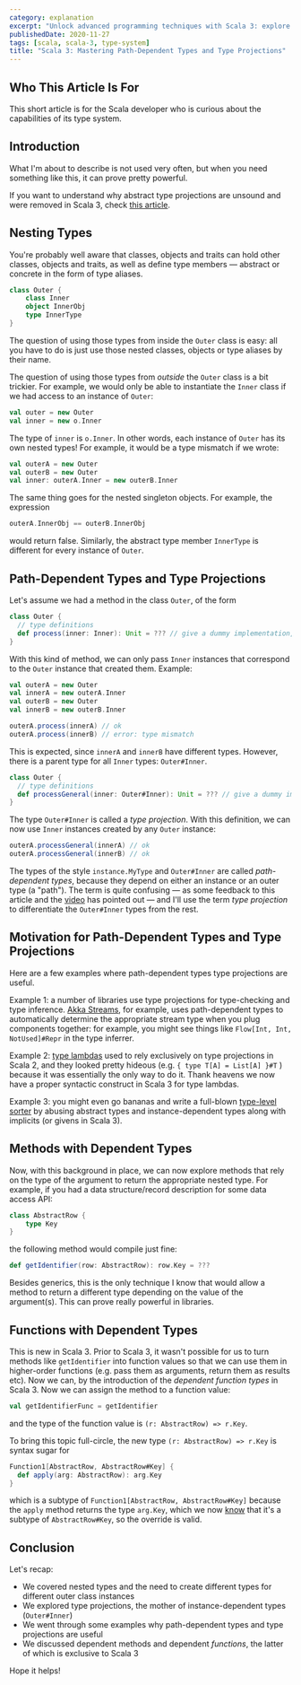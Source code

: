 ```yaml
---
category: explanation
excerpt: "Unlock advanced programming techniques with Scala 3: explore dependent types, methods, and functions in this concise tutorial"
publishedDate: 2020-11-27
tags: [scala, scala-3, type-system]
title: "Scala 3: Mastering Path-Dependent Types and Type Projections"
---
```


## Who This Article Is For

This short article is for the Scala developer who is curious about the capabilities of its type system.

## Introduction

What I'm about to describe is not used very often, but when you need something like this, it can prove pretty powerful.

If you want to understand why abstract type projections are unsound and were removed in Scala 3, check [this article](/articles/scala-3-general-type-projections).

## Nesting Types

You're probably well aware that classes, objects and traits can hold other classes, objects and traits, as well as define type members &mdash; abstract or concrete in the form of type aliases.

```scala
class Outer {
    class Inner
    object InnerObj
    type InnerType
}
```

The question of using those types from inside the `Outer` class is easy: all you have to do is just use those nested classes, objects or type aliases by their name.

The question of using those types from _outside_ the `Outer` class is a bit trickier. For example, we would only be able to instantiate the `Inner` class if we had access to an instance of `Outer`:

```scala
val outer = new Outer
val inner = new o.Inner
```

The type of `inner` is `o.Inner`. In other words, each instance of `Outer` has its own nested types! For example, it would be a type mismatch if we wrote:

```scala
val outerA = new Outer
val outerB = new Outer
val inner: outerA.Inner = new outerB.Inner
```

The same thing goes for the nested singleton objects. For example, the expression

```scala
outerA.InnerObj == outerB.InnerObj
```

would return false. Similarly, the abstract type member `InnerType` is different for every instance of `Outer`.

## Path-Dependent Types and Type Projections

Let's assume we had a method in the class `Outer`, of the form

```scala
class Outer {
  // type definitions
  def process(inner: Inner): Unit = ??? // give a dummy implementation, like printing the argument
}
```

With this kind of method, we can only pass `Inner` instances that correspond to the `Outer` instance that created them. Example:

```scala
val outerA = new Outer
val innerA = new outerA.Inner
val outerB = new Outer
val innerB = new outerB.Inner

outerA.process(innerA) // ok
outerA.process(innerB) // error: type mismatch
```

This is expected, since `innerA` and `innerB` have different types. However, there is a parent type for all `Inner` types: `Outer#Inner`.

```scala
class Outer {
  // type definitions
  def processGeneral(inner: Outer#Inner): Unit = ??? // give a dummy implementation, like printing the argument
}
```

The type `Outer#Inner` is called a _type projection_. With this definition, we can now use `Inner` instances created by any `Outer` instance:

```scala
outerA.processGeneral(innerA) // ok
outerA.processGeneral(innerB) // ok
```

The types of the style `instance.MyType` and `Outer#Inner` are called _path-dependent types_, because they depend on either an instance or an outer type (a "path"). The term is quite confusing &mdash; as some feedback to this article and the [video](https://www.youtube.com/watch?v=63syJfNoDPI) has pointed out &mdash; and I'll use the term _type projection_ to differentiate the `Outer#Inner` types from the rest.

## Motivation for Path-Dependent Types and Type Projections

Here are a few examples where path-dependent types type projections are useful.

Example 1: a number of libraries use type projections for type-checking and type inference. [Akka Streams](https://doc.akka.io/docs/akka/current/stream/index.html), for example, uses path-dependent types to automatically determine the appropriate stream type when you plug components together: for example, you might see things like `Flow[Int, Int, NotUsed]#Repr` in the type inferrer.

Example 2: [type lambdas](/articles/scala-3-type-lambdas) used to rely exclusively on type projections in Scala 2, and they looked pretty hideous (e.g. `{ type T[A] = List[A] }#T` ) because it was essentially the only way to do it. Thank heavens we now have a proper syntactic construct in Scala 3 for type lambdas.

Example 3: you might even go bananas and write a full-blown [type-level sorter](/articles/type-level-programming-in-scala-part-1-numbers-and-comparisons) by abusing abstract types and instance-dependent types along with implicits (or givens in Scala 3).

## Methods with Dependent Types

Now, with this background in place, we can now explore methods that rely on the type of the argument to return the appropriate nested type. For example, if you had a data structure/record description for some data access API:

```scala
class AbstractRow {
    type Key
}
```

the following method would compile just fine:

```scala
def getIdentifier(row: AbstractRow): row.Key = ???
```

Besides generics, this is the only technique I know that would allow a method to return a different type depending on the value of the argument(s). This can prove really powerful in libraries.

## Functions with Dependent Types

This is new in Scala 3. Prior to Scala 3, it wasn't possible for us to turn methods like `getIdentifier` into function values so that we can use them in higher-order functions (e.g. pass them as arguments, return them as results etc). Now we can, by the introduction of the _dependent function types_ in Scala 3. Now we can assign the method to a function value:

```scala
val getIdentifierFunc = getIdentifier
```

and the type of the function value is `(r: AbstractRow) => r.Key`.

To bring this topic full-circle, the new type `(r: AbstractRow) => r.Key` is syntax sugar for

```scala
Function1[AbstractRow, AbstractRow#Key] {
  def apply(arg: AbstractRow): arg.Key
}
```

which is a subtype of `Function1[AbstractRow, AbstractRow#Key]` because the `apply` method returns the type `arg.Key`, which we now [know](#path-dependent-types-and-type-projections) that it's a subtype of `AbstractRow#Key`, so the override is valid.

## Conclusion

Let's recap:

- We covered nested types and the need to create different types for different outer class instances
- We explored type projections, the mother of instance-dependent types (`Outer#Inner`)
- We went through some examples why path-dependent types and type projections are useful
- We discussed dependent methods and dependent _functions_, the latter of which is exclusive to Scala 3

Hope it helps!
